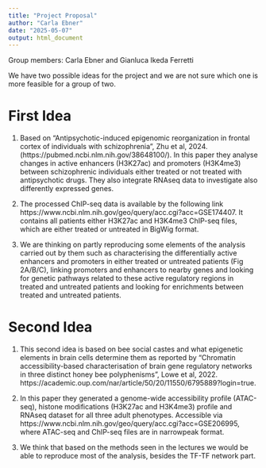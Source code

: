 ---
title: "Project Proposal"
author: "Carla Ebner"
date: "2025-05-07"
output: html_document
---
Group members: Carla Ebner and Gianluca Ikeda Ferretti

We have two possible ideas for the project and we are not sure which one is more feasible for a group of two.

# First Idea

1. Based on "Antipsychotic-induced epigenomic reorganization in frontal cortex of individuals with schizophrenia", Zhu et al, 2024.  (https://pubmed.ncbi.nlm.nih.gov/38648100/). In this paper they analyse changes in active enhancers (H3K27ac) and promoters (H3K4me3) between schizophrenic individuals either treated or not treated with antipsychotic drugs. They also integrate RNAseq data to investigate also differently expressed genes. 

2. The processed ChIP-seq data is available by the following link https://www.ncbi.nlm.nih.gov/geo/query/acc.cgi?acc=GSE174407. It contains all patients either H3K27ac and H3K4me3 ChIP-seq files, which are either treated or untreated in BigWig format.

3. We are thinking on partly reproducing some elements of the analysis carried out by them such as characterising the differentially active enhancers and promoters in either treated or untreated patients (Fig 2A/B/C), linking promoters and enhancers to nearby genes and looking for genetic pathways related to these active regulatory regions in treated and untreated patients and looking for enrichments between treated and untreated patients.

# Second Idea

1. This second idea is based on bee social castes and what epigenetic elements in brain cells determine them as reported by "Chromatin accessibility-based characterisation of brain gene regulatory networks in three distinct honey bee polyphenisms", Lowe et al, 2022. https://academic.oup.com/nar/article/50/20/11550/6795889?login=true.

2. In this paper they generated a genome-wide accessibility profile (ATAC-seq), histone modifications (H3K27ac and H3K4me3) profile and RNAseq dataset for all three adult phenotypes. Accessible via https://www.ncbi.nlm.nih.gov/geo/query/acc.cgi?acc=GSE206995, where ATAC-seq and ChIP-seq files are in narrowpeak format.

3. We think that based on the methods seen in the lectures we would be able to reproduce most of the analysis, besides the TF-TF network part.